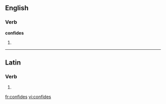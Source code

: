 ==English==

===Verb===
'''confides'''

# {{third-person singular of|[[confide]]}}

----

==Latin==

===Verb===
{{la-verb-form|cōnfīdēs}}

# {{conjugation of|confido|cōnfīdō|2|s|fut|act|ind|lang=la}}
{{count page|[[Wiktionary:Page count]]}}

[[fr:confides]]
[[vi:confides]]